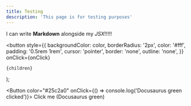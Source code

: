 ```yaml
---
title: Testing
description: 'This page is for testing purposes'
---
```


I can write **Markdown** alongside my _JSX_!!!!!

  <button
    style={{
      backgroundColor: color,
      borderRadius: '2px',
      color: '#fff',
      padding: '0.5rem 1rem',
      cursor: 'pointer',
      border: 'none',
      outline: 'none',
    }}
    onClick={onClick}
  >
    {children}
  </button>
);

<Button color="#25c2a0" onClick={() => console.log('Docusaurus green clicked')}>
  Click me (Docusaurus green)
</Button>

